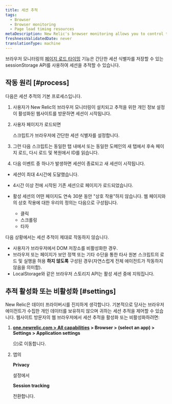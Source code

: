 ```yaml
---
title: 세션 추적
tags:
  - Browser
  - Browser monitoring
  - Page load timing resources
metaDescription: New Relic's browser monitoring allows you to control tracking of user session IDs on your website.
freshnessValidatedDate: never
translationType: machine
---
```


브라우저 모니터링의 [페이지 로드 타이밍](/docs/browser/new-relic-browser/page-load-timing-resources/page-load-timing-process) 기능은 간단한 세션 식별자를 저장할 수 있는 sessionStorage API를 사용하여 세션을 추적할 수 있습니다.

## 작동 원리 [#process]

다음은 세션 추적의 기본 프로세스입니다.

1. 사용자가 New Relic의 브라우저 모니터링이 설치되고 추적을 위한 개인 정보 설정이 활성화된 웹사이트를 방문하면 세션이 시작됩니다.

2. 사용자 페이지가 로드되면

   <InlinePopover type="browser"/>

   스크립트가 브라우저에 간단한 세션 식별자를 설정합니다.

3. 그런 다음 스크립트는 동일한 탭 내에서 또는 동일한 도메인의 새 탭에서 후속 페이지 로드, 다시 로드 및 복원에서 ID를 읽습니다.

4. 다음 이벤트 중 하나가 발생하면 세션이 종료되고 새 세션이 시작됩니다.

* 세션이 최대 4시간에 도달했습니다.

* 4시간 이상 전에 시작된 기존 세션으로 페이지가 로드되었습니다.

* 활성 세션의 어떤 페이지도 연속 30분 동안 "상호 작용"하지 않습니다. 웹 페이지와의 상호 작용에 대한 우리의 정의는 다음으로 구성됩니다.

  * 클릭
  * 스크롤링
  * 타자

다음 상황에서는 세션 추적이 제대로 작동하지 않습니다.

* 사용자가 브라우저에서 DOM 저장소를 비활성화한 경우.
* 브라우저 또는 페이지가 보안 정책 또는 기타 수단을 통한 타사 원본 스크립트의 로드 및 실행을 허용 **하지 않도록** 구성된 경우(자연스럽게 전체 에이전트가 작동하지 않음을 의미함).
* LocalStorage와 같은 브라우저 스토리지 API는 활성 세션 중에 지워집니다.

## 추적 활성화 또는 비활성화 [#settings]

New Relic은 데이터 프라이버시를 진지하게 생각합니다. 기본적으로 당사는 브라우저 에이전트가 수집한 개인 데이터를 보유하지 않으며 귀하는 세션 추적을 제어할 수 있습니다. 웹사이트 방문자의 웹 브라우저에서 세션 추적을 활성화 또는 비활성화하려면:

1. <DNT>**[one.newrelic.com > All capabilities](https://one.newrelic.com/all-capabilities) > Browser > (select an app) > Settings > Application settings**</DNT>

   으)로 이동합니다.

2. 앱의

   <DNT>**Privacy**</DNT>

   설정에서

   <DNT>**Session tracking**</DNT>

   전환합니다.